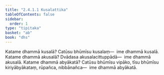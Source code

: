 ```yaml
---
title: "2.4.1.1 Kusalattika"
tableOfContents: false
sidebar:
  order: 1
type: "tipitaka"
basket: "ab"
book: "dhs"
---
```



<DynamicBreadcrumb />

<Division number="1384" book="dhs" bookNo="29" page="266">

<Paragraph number="2090" book="dhs">
Katame dhammā kusalā? Catūsu bhūmīsu kusalaṃ—  ime dhammā kusalā.
</Paragraph>

</Division>
<Division number="1385" book="dhs" bookNo="29" page="266">

<Paragraph number="2091" book="dhs">
Katame dhammā akusalā? Dvādasa akusalacittuppādā—  ime dhammā akusalā.
</Paragraph>

</Division>
<Division number="1386" book="dhs" bookNo="29" page="266">

<Paragraph number="2092" book="dhs">
Katame dhammā abyākatā? Catūsu bhūmīsu vipāko, tīsu bhūmīsu kiriyābyākataṃ, rūpañca, nibbānañca—  ime dhammā abyākatā.
</Paragraph>
</Division>